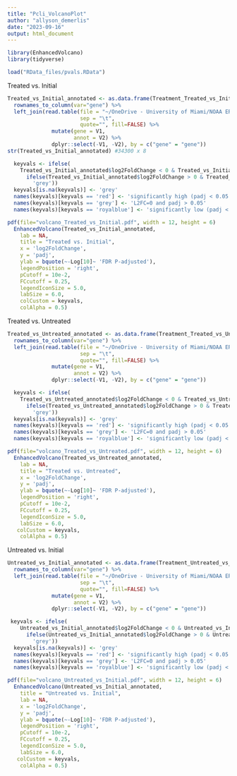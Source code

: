 ```yaml
---
title: "Pcli_VolcanoPlot"
author: "allyson_demerlis"
date: "2023-09-16"
output: html_document
---
```


```r
library(EnhancedVolcano)
library(tidyverse)
```


```r
load("RData_files/pvals.RData")
```


Treated vs. Initial
```r
Treated_vs_Initial_annotated <- as.data.frame(Treatment_Treated_vs_Initial) %>%
  rownames_to_column(var="gene") %>% 
  left_join(read.table(file = "~/OneDrive - University of Miami/NOAA ERL/stress hardening 2022/gene expression/Pclivosa_annotatedTranscriptome/Pclivosa_iso2geneName.tab",
                       sep = "\t",
                       quote="", fill=FALSE) %>%
              mutate(gene = V1,
                     annot = V2) %>%
              dplyr::select(-V1, -V2), by = c("gene" = "gene"))
str(Treated_vs_Initial_annotated) #34300 x 8

  keyvals <- ifelse(
    Treated_vs_Initial_annotated$log2FoldChange < 0 & Treated_vs_Initial_annotated$padj < 0.05, 'royalblue',
      ifelse(Treated_vs_Initial_annotated$log2FoldChange > 0 & Treated_vs_Initial_annotated$padj < 0.05, 'red',
        'grey'))
  keyvals[is.na(keyvals)] <- 'grey'
  names(keyvals)[keyvals == 'red'] <- 'significantly high (padj < 0.05 and L2FC > 0)'
  names(keyvals)[keyvals == 'grey'] <- 'L2FC=0 and padj > 0.05'
  names(keyvals)[keyvals == 'royalblue'] <- 'significantly low (padj < 0.05 and L2FC < 0)'

pdf(file="volcano_Treated_vs_Initial.pdf", width = 12, height = 6)  
  EnhancedVolcano(Treated_vs_Initial_annotated,
    lab = NA,
    title = "Treated vs. Initial",
    x = 'log2FoldChange',
    y = 'padj',
    ylab = bquote(~-Log[10]~ 'FDR P-adjusted'),
    legendPosition = 'right',
    pCutoff = 10e-2,
    FCcutoff = 0.25,
    legendIconSize = 5.0,
    labSize = 6.0,
    colCustom = keyvals,
    colAlpha = 0.5) 
```


Treated vs. Untreated
```r
Treated_vs_Untreated_annotated <- as.data.frame(Treatment_Treated_vs_Untreated) %>%
  rownames_to_column(var="gene") %>% 
  left_join(read.table(file = "~/OneDrive - University of Miami/NOAA ERL/stress hardening 2022/gene expression/Pclivosa_annotatedTranscriptome/Pclivosa_iso2geneName.tab",
                       sep = "\t",
                       quote="", fill=FALSE) %>%
              mutate(gene = V1,
                     annot = V2) %>%
              dplyr::select(-V1, -V2), by = c("gene" = "gene")) 

  keyvals <- ifelse(
    Treated_vs_Untreated_annotated$log2FoldChange < 0 & Treated_vs_Untreated_annotated$padj < 0.05, 'royalblue',
      ifelse(Treated_vs_Untreated_annotated$log2FoldChange > 0 & Treated_vs_Untreated_annotated$padj < 0.05, 'red',
        'grey'))
  keyvals[is.na(keyvals)] <- 'grey'
  names(keyvals)[keyvals == 'red'] <- 'significantly high (padj < 0.05 and L2FC > 0)'
  names(keyvals)[keyvals == 'grey'] <- 'L2FC=0 and padj > 0.05'
  names(keyvals)[keyvals == 'royalblue'] <- 'significantly low (padj < 0.05 and L2FC < 0)'

pdf(file="volcano_Treated_vs_Untreated.pdf", width = 12, height = 6)  
  EnhancedVolcano(Treated_vs_Untreated_annotated,
    lab = NA,
    title = "Treated vs. Untreated",
    x = 'log2FoldChange',
    y = 'padj',
    ylab = bquote(~-Log[10]~ 'FDR P-adjusted'),
    legendPosition = 'right',
    pCutoff = 10e-2,
    FCcutoff = 0.25,
    legendIconSize = 5.0,
    labSize = 6.0,
   colCustom = keyvals,
    colAlpha = 0.5)
```


Untreated vs. Initial 
```r
Untreated_vs_Initial_annotated <- as.data.frame(Treatment_Untreated_vs_Initial) %>%
  rownames_to_column(var="gene") %>% 
  left_join(read.table(file = "~/OneDrive - University of Miami/NOAA ERL/stress hardening 2022/gene expression/Pclivosa_annotatedTranscriptome/Pclivosa_iso2geneName.tab",
                       sep = "\t",
                       quote="", fill=FALSE) %>%
              mutate(gene = V1,
                     annot = V2) %>%
              dplyr::select(-V1, -V2), by = c("gene" = "gene"))

 keyvals <- ifelse(
    Untreated_vs_Initial_annotated$log2FoldChange < 0 & Untreated_vs_Initial_annotated$padj < 0.05, 'royalblue',
      ifelse(Untreated_vs_Initial_annotated$log2FoldChange > 0 & Untreated_vs_Initial_annotated$padj < 0.05, 'red',
        'grey'))
  keyvals[is.na(keyvals)] <- 'grey'
  names(keyvals)[keyvals == 'red'] <- 'significantly high (padj < 0.05 and L2FC > 0)'
  names(keyvals)[keyvals == 'grey'] <- 'L2FC=0 and padj > 0.05'
  names(keyvals)[keyvals == 'royalblue'] <- 'significantly low (padj < 0.05 and L2FC < 0)'

pdf(file="volcano_Untreated_vs_Initial.pdf", width = 12, height = 6)  
  EnhancedVolcano(Untreated_vs_Initial_annotated,
    title = "Untreated vs. Initial",
    lab = NA,
    x = 'log2FoldChange',
    y = 'padj',
    ylab = bquote(~-Log[10]~ 'FDR P-adjusted'),
    legendPosition = 'right',
    pCutoff = 10e-2,
    FCcutoff = 0.25,
    legendIconSize = 5.0,
    labSize = 6.0,
   colCustom = keyvals,
    colAlpha = 0.5)
```


